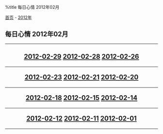 %title 每日心情 2012年02月

[[../../../index|首页]] - [[../index|2012年]]
==每日心情 2012年02月==
----
<center>
<h2>
[[2012-02-29|2012-02-29]]
[[2012-02-28|2012-02-28]]
[[2012-02-26|2012-02-26]]
----
[[2012-02-23|2012-02-23]]
[[2012-02-21|2012-02-21]]
[[2012-02-20|2012-02-20]]
----
[[2012-02-18|2012-02-18]]
[[2012-02-15|2012-02-15]]
[[2012-02-14|2012-02-14]]
----
[[2012-02-12|2012-02-12]]
[[2012-02-11|2012-02-11]]
[[2012-02-01|2012-02-01]]
</h2>
</center>
----
